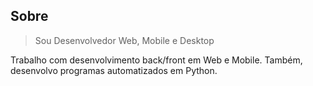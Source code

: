 ## Sobre

> Sou Desenvolvedor
> Web, Mobile e Desktop

Trabalho com desenvolvimento back/front em Web e Mobile. Também, desenvolvo programas automatizados em Python.
